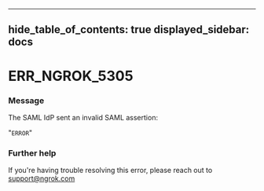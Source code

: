 

---
hide_table_of_contents: true
displayed_sidebar: docs
---


# ERR_NGROK_5305

### Message
The SAML IdP sent an invalid SAML assertion:

"`ERROR`"

<ErrorDetails />



### Further help
If you're having trouble resolving this error, please reach out to [support@ngrok.com](mailto:support@ngrok.com?subject=Help%20with%20ERR_NGROK_5305)

